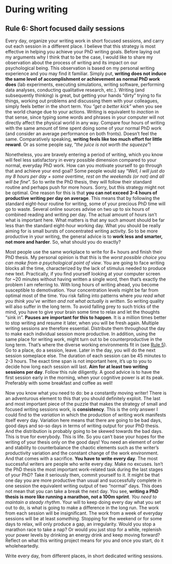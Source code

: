 # During writing {-#during}

## **Rule 6:** Short focused daily sessions {-#rule6}

:::{.indent}
Every day, organize your writing work in short focused sessions, and carry out each session in a different place.
I believe that this strategy is most effective in helping you achieve your PhD writing goals.
Before laying out my arguments why I think that to be the case, I would like to share my observation about the process of writing and its impact on our psychological being.
This observation is based on my personal writing experience and you may find it familiar.
Simply put, **writing does not induce the same level of accomplishment or achievement as normal PhD work does** (lab experiments, executing simulations, writing software, performing data analyses, conducting qualitative research, etc.).
Writing (and subsequently thinking) is great, but getting your hands "dirty" trying to fix things, working out problems and discussing them with your colleagues, simply feels better in the short term.
You *"get a better kick"* when you see the world change due to your actions.
Writing is equivalent to *inaction* in that sense, since typing some words and phrases in your computer will not directly affect the physical world in any way.
Compare four hours of writing with the same amount of time spent doing some of your normal PhD work (and consider an average performance on both fronts).
Doesn't feel the same.
Comparatively speaking, **writing feels like too much effort for little reward**.
Or as some people say, "*the juice is not worth the squeeze*"!
:::

:::{.indent}
Nonetheless, you are bravely entering a period of writing, which you know will feel less satisfactory in every possible dimension compared to your normal, everyday PhD work.
How can you motivate yourself to go through that and achieve your end goal?
Some people would say "*Well, I will just do my 8 hours per day + some overtime, rest on the weekends (or not) and all will be fine*".
So to write the PhD thesis, they will follow their standard routine and perhaps push for more hours.
Sorry, but this strategy might not be optimal.
One reason for this is that **you can not exceed 3-4 hours of productive writing per day on average**.
This means that by following the standard eight-hour routine for writing, some of your precious PhD time will go to waste.
Several online sources advise on two up to six hours of combined reading and writing per day.
The actual amount of hours isn't what is important here.
What matters is that any such amount should be far less than the standard eight-hour working day.
What you should be really aiming for is small bursts of concentrated writing activity.
So to be more productive in your writing, the general advice is to **work less and smarter, not more and harder**.
So, what should you do exactly?
:::
 
:::{.indent}
Most people use the same workplace to write for 8+ hours and finish their PhD thesis.
My personal opinion is that this is the *worst possible choice you can make from a psychological point of view*.
You are going to face writing blocks all the time, characterized by the lack of stimulus needed to produce new text.
Practically, if you find yourself looking at your computer screen for ~20 minutes without having written a single word, then that's exactly the problem I am referring to.
With long hours of writing ahead, you become susceptible to demotivation.
Your concentration levels might be far from optimal most of the time.
You risk falling into patterns where *you read what you think you've written and not what actually is written*.
So writing quality will also suffer in the long term.
To avoid falling prey to such tricks of the mind, you have to give your brain some time to relax and let the thoughts "sink in".
**Pauses are important for this to happen**.
It is a million times better to stop writing and resume it later, when you will be fresh again.
Multiple writing sessions are therefore essential.
Distribute them throughout the day to make each individual session more productive.
In addition, using the same place for writing work, might turn out to be counterproductive in the long term.
That's where the diverse working environments fit in (see [Rule 5](#rule5)).
Go to a place, do a session, leave.
Later in the day, you will do the next session someplace else.
The duration of each session can be 45 minutes to 2-3 hours.
The exact time span is not important here, it's up to you to decide how long each session will last.
**Aim for at least two writing sessions per day**.
Follow this rule diligently.
A good advice is to have the first session early in the morning, when your cognitive power is at its peak.
Preferably with some breakfast and coffee as well!
:::

:::{.indent}
Now you know what you need to do: be a constantly moving writer!
There is an adventurous element to this that you should definitely exploit.
The last and most important piece of the puzzle that makes the strategy of small and focused writing sessions work, is **consistency**.
This is the only answer I could find to the *variation* in which the production of writing work manifests itself every day.
Variation here means that there are going to be bad days, good days and so-so days in terms of writing output for your PhD thesis.
And the distribution is probably going to be skewed towards the bad days.
This is true for everybody.
This is life.
So you can't base your hopes for the writing of your thesis only on the good days!
You need an element of order and stability to counterbalance the chaotic elements such as the writer's productivity variation and the constant change of the work environment.
And that comes with a sacrifice.
**You have to write every day**.
The most successful writers are people who write every day.
Make no excuses.
Isn't the PhD thesis the most important work-related task during the last stages of your PhD?
Take it seriously then, commit yourself to it.
It might be that one day you are more productive than usual and successfully complete in one session the equivalent writing output of two "normal" days.
This does not mean that you can take a break the next day.
You see, **writing a PhD thesis is more like running a marathon, not a 100m sprint**.
*You need to maintain a steady rhythm*.
Your will to keep doing every day what you set out to do, is what is going to make a difference in the long run.
The work from each session will be insignificant.
The work from a week of everyday sessions will be at least *something*.
Stopping for the weekend or for some days to relax, will only produce a gap, an irregularity.
Would you stop a marathon race to take a nap?
Or would you just stop for a while, replenish your power levels by drinking an energy drink and keep moving forward?
Reflect on what this writing project means for you and once you start, do it wholeheartedly.
:::

:::{.quote}
Write every day, from different places, in short dedicated writing sessions.
:::
